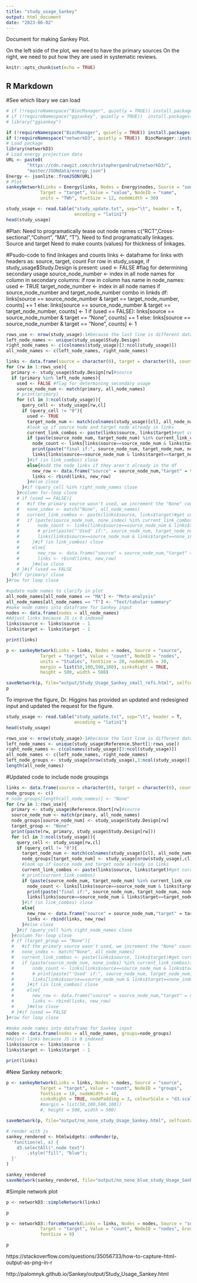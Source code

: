```yaml
---
title: "study_usage_Sankey"
output: html_document
date: "2023-06-02"
---
```


Document for making Sankey Plot.

On the left side of the plot, we need to have the primary sources
On the right, we need to put how they are used in systematic reviews.


```r
knitr::opts_chunk$set(echo = TRUE)
```

## R Markdown
#See which libary we can load
```r
# if (!requireNamespace("BiocManager", quietly = TRUE)) install.packages("BiocManager")
# if (!requireNamespace("ggsankey", quietly = TRUE))  install.packages("ggsankey")
# library("ggsankey")
```


```r
if (!requireNamespace("BiocManager", quietly = TRUE)) install.packages("BiocManager")
if (!requireNamespace("networkD3", quietly = TRUE))  BiocManager::install("networkD3")
# Load package
library(networkD3)
# Load energy projection data
URL <- paste0(
        "https://cdn.rawgit.com/christophergandrud/networkD3/",
        "master/JSONdata/energy.json")
Energy <- jsonlite::fromJSON(URL)
# Plot
sankeyNetwork(Links = Energy$links, Nodes = Energy$nodes, Source = "source",
             Target = "target", Value = "value", NodeID = "name",
             units = "TWh", fontSize = 12, nodeWidth = 30)
```

```r
study_usage <- read.table("study_update.txt", sep="\t", header = T,
                          encoding = "latin1")
head(study_usage)
```
#Plan:
Need to programatically tease out node names c("RCT",Cross-sectional","Cohort", "MA", "T").
Need to find programatically linkages.
  Source and target
Need to make counts (values) for thickness of linkages.

#Psudo-code to find linkages and counts
links <- dataframe for links with headers as: source, target, count
For row in study_usage, if study_usage$Study.Design is present:
  used <- FALSE #flag for determining secondary usage
  source_node_number <- index in all node names
  for column in secondary columns:
    if row in column has name in node_names:
      used <- TRUE
      target_node_number <- index in all node names
      if source_node_number and target_node_number combo in linkds df:
        links[source == source_node_number & target == target_node_number, counts] += 1
      else:
        links[source == source_node_number & target == target_node_number, counts] <- 1
    if (used == FALSE):
        links[source == source_node_number & target == "None", counts] += 1
      else:
        links[source == source_node_number & target == "None", counts] <- 1

```r
rows_use <- nrow(study_usage)-1#because the last line is different data
left_node_names <- unique(study_usage$Study.Design)
right_node_names <- c(colnames(study_usage)[3:ncol(study_usage)])
all_node_names <- c(left_node_names, right_node_names)

links <- data.frame(source = character(0), target = character(0), count = integer(0))
for (rw in 1:rows_use){
  primary <- study_usage$Study.Design[rw]#source
  if (primary %in% left_node_names){
    used <- FALSE #flag for determining secondary usage
    source_node_num <- match(primary, all_node_names)
    # print(primary)
    for (cl in 3:ncol(study_usage)){
      query_cell <- study_usage[rw,cl]
      if (query_cell != "0"){
        used <- TRUE
        target_node_num <- match(colnames(study_usage)[cl], all_node_names)#match returns index
        #look up if source node and target node already in links
        current_link_combos <- paste(links$source, links$target)#get current combos
        if (paste(source_node_num, target_node_num) %in% current_link_combos){
          node_count <- links[links$source==source_node_num & links$target==target_node_num, "count"]
          print(paste("final if:", source_node_num, target_node_num, node_count))
          links[links$source==source_node_num & links$target==target_node_num, "count"] <- node_count + 1
        }#if (in link_combos) close
        else{#add the node links if they aren't already in the df
          new_row <- data.frame("source" = source_node_num,"target" = target_node_num,"count" = 1)
          links <- rbind(links, new_row)
        }#else close
      }#if (query_cell %in% right_node_names close
    }#column for-loop close
    # if (used == FALSE){
    #   #if the primary source wasn't used, we increment the "None" count
    #   none_index <- match("None", all_node_names)
    #   current_link_combos <- paste(links$source, links$target)#get current combos
    #   if (paste(source_node_num, none_index) %in% current_link_combos){
    #       node_count <- links[links$source==source_node_num & links$target==none_index, "count"]
    #       # print(paste("'Used' if:", source_node_num, target_node_num, node_count))
    #       links[links$source==source_node_num & links$target==none_index, "count"] <- node_count + 1
    #     }#if (in link_combos) close
    #     else{
    #       new_row <- data.frame("source" = source_node_num,"target" = none_index,"count" = 1)
    #       links <- rbind(links, new_row)
    #     }#else close
    # }#if (used == FALSE
  }#if (primary) close
}#row for loop close

#update node names to clarify in plot
all_node_names[all_node_names == "MA"] <- "Meta-analysis"
all_node_names[all_node_names == "T"] <- "Text/tabular summary"
#make node names into dataframe for Sankey input
nodes <- data.frame(nodes = all_node_names)
#Adjust links because JS is 0 indexed
links$source <- links$source - 1
links$target <- links$target - 1

print(links)
```

```r

p <- sankeyNetwork(Links = links, Nodes = nodes, Source = "source",
             Target = "target", Value = "count", NodeID = "nodes",
             units = "Studies", fontSize = 20, nodeWidth = 30, 
             margin = list(50,100,500,100), sinksRight = TRUE,
             height = 500, width = 500)

saveNetwork(p, file="output/Study_Usage_Sankey_small_refs.html", selfcontained = TRUE)
p

```

To improve the figure, Dr. Higgins has provided an updated and redesigned input and updated the request for the figure.

```r
study_usage <- read.table("study_update.txt", sep="\t", header = T,
                          encoding = "latin1")
head(study_usage)
```

```r
rows_use <- nrow(study_usage)-1#because the last line is different data
left_node_names <- unique(study_usage$Reference.Short[1:rows_use])
right_node_names <- c(colnames(study_usage)[3:ncol(study_usage)])
all_node_names <- c(left_node_names, right_node_names)
left_node_groups <- study_usage[nrow(study_usage),3:ncol(study_usage)]
length(all_node_names)
```

#Updated code to include node groupings
```r
links <- data.frame(source = character(0), target = character(0), count = integer(0))
node_groups <- c()
# node_groups[length(all_node_names)] <- "None"
for (rw in 1:rows_use){
  primary <- study_usage$Reference.Short[rw]#source
  source_node_num <- match(primary, all_node_names)
  node_groups[source_node_num] <- study_usage$Study.Design[rw]
  target_group <- "None"
  print(paste(rw, primary, study_usage$Study.Design[rw]))
  for (cl in 3:ncol(study_usage)){
    query_cell <- study_usage[rw,cl]
    if (query_cell != "0"){
      target_node_num <- match(colnames(study_usage)[cl], all_node_names)#match returns index
      node_groups[target_node_num] <- study_usage[nrow(study_usage),cl]
      #look up if source node and target node already in links
      current_link_combos <- paste(links$source, links$target)#get current combos
      # print(current_link_combos)
      if (paste(source_node_num, target_node_num) %in% current_link_combos){
        node_count <- links[links$source==source_node_num & links$target==target_node_num, "count"]
        print(paste("final if:", source_node_num, target_node_num, node_count))
        links[links$source==source_node_num & links$target==target_node_num, "count"] <- node_count + 1
      }#if (in link_combos) close
      else{
        new_row <- data.frame("source" = source_node_num,"target" = target_node_num,"count" = 1)
        links <- rbind(links, new_row)
      }#else close
    }#if (query_cell %in% right_node_names close
  }#column for-loop close
  # if (target_group == "None"){
  #   #if the primary source wasn't used, we increment the "None" count
  #   none_index <- match("None", all_node_names)
  #   current_link_combos <- paste(links$source, links$target)#get current combos
  #   if (paste(source_node_num, none_index) %in% current_link_combos){
  #       node_count <- links[links$source==source_node_num & links$target==none_index, "count"]
  #       # print(paste("'Used' if:", source_node_num, target_node_num, node_count))
  #       links[links$source==source_node_num & links$target==none_index, "count"] <- node_count + 1
  #     }#if (in link_combos) close
  #     else{
  #       new_row <- data.frame("source" = source_node_num,"target" = none_index,"count" = 1)
  #       links <- rbind(links, new_row)
  #     }#else close
  # }#if (used == FALSE
}#row for loop close

#make node names into dataframe for Sankey input
nodes <- data.frame(nodes = all_node_names, groups=node_groups)
#Adjust links because JS is 0 indexed
links$source <- links$source - 1
links$target <- links$target - 1

print(links)
```


#New Sankey network:
```r

p <- sankeyNetwork(Links = links, Nodes = nodes, Source = "source",
             Target = "target", Value = "count", NodeID = "groups",
             fontSize = 10, nodeWidth = 40,
             sinksRight = TRUE, nodePadding = 3, colourScale = "d3.scaleOrdinal(d3.schemeCategory10)")
             #margin = list(50,100,500,100))
             #, height = 500, width = 500)

saveNetwork(p, file="output/no_none_study_Usage_Sankey.html", selfcontained = TRUE)

# render with js
sankey_rendered <- htmlwidgets::onRender(p,
  'function(el, x) {
    d3.selectAll(".node text")
        .style("fill", "blue");
  }'
)

sankey_rendered
saveNetwork(sankey_rendered, file="output/no_none_blue_study_Usage_Sankey.html",selfcontained = TRUE)

```
#Simple network plot





```r
p <- networkD3::simpleNetwork(links)

p
```

```r
p <- networkD3::forceNetwork(Links = links, Nodes = nodes, Source = "source",
             Target = "target", Value = "count", NodeID = "nodes", Group = "groups",
             fontSize = 9)

p
```





https://stackoverflow.com/questions/35056733/how-to-capture-html-output-as-png-in-r

http://palomnyk.github.io/Sankey/output/Study_Usage_Sankey.html


